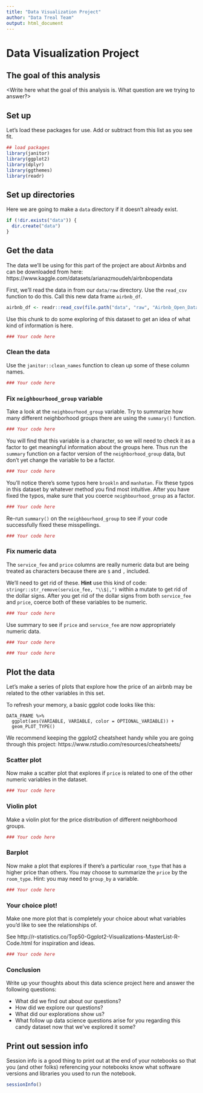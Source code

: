 ```yaml
---
title: "Data Visualization Project"
author: "Data Treal Team"
output: html_document
---
```


# Data Visualization Project

## The goal of this analysis

<Write here what the goal of this analysis is. What question are we trying to answer?>

## Set up

Let's load these packages for use. Add or subtract from this list as you see fit.

```r
## load packages
library(janitor)
library(ggplot2)
library(dplyr)
library(ggthemes)
library(readr)
```


## Set up directories

Here we are going to make a `data` directory if it doesn't already exist.

```r
if (!dir.exists("data")) {
  dir.create("data")
}
```

## Get the data

The data we'll be using for this part of the project are about Airbnbs and can be downloaded from here: https://www.kaggle.com/datasets/arianazmoudeh/airbnbopendata

First, we'll read the data in from our `data/raw` directory. Use the `read_csv` function to do this. Call this new data frame `airbnb_df`.

```r
airbnb_df <- readr::read_csv(file.path("data", "raw", "Airbnb_Open_Data.csv"))
```

Use this chunk to do some exploring of this dataset to get an idea of what kind of information is here.

```r
### Your code here
```

### Clean the data

Use the `janitor::clean_names` function to clean up some of these column names.

```r
### Your code here
```

### Fix `neighbourhood_group` variable

Take a look at the `neighbourhood_group` variable. Try to summarize how many different neighborhood groups there are using the `summary()` function.

```r
### Your code here
```

You will find that this variable is a character, so we will need to check it as a factor to get meaningful information about the groups here. Thus run the `summary` function on a factor version of the `neighborhood_group` data, but don't yet change the variable to be a factor.

```r
### Your code here
```

You'll notice there's some typos here `brookln` and `manhatan`. Fix these typos in this dataset by whatever method you find most intuitive. After you have fixed the typos, make sure that you coerce `neighbourhood_group` as a factor.

```r
### Your code here
```

Re-run `summary()` on the `neighbourhood_group` to see if your code successfully fixed these misspellings.

```r
### Your code here
```

### Fix numeric data

The `service_fee` and `price` columns are really numeric data but are being treated as characters because there are `$` and `,` included.

We'll need to get rid of these. **Hint** use this kind of code:
`stringr::str_remove(service_fee, "\\$|,")` within a mutate to get rid of the dollar signs. After you get rid of the dollar signs from both `service_fee` and `price`, coerce both of these variables to be numeric.

```r
### Your code here
```

Use summary to see if `price` and `service_fee` are now appropriately numeric data.

```r
### Your code here
```

```r
### Your code here
```

## Plot the data

Let's make a series of plots that explore how the price of an airbnb may be related to the other variables in this set.

To refresh your memory, a basic ggplot code looks like this:

```
DATA_FRAME %>%
  ggplot(aes(VARIABLE, VARIABLE, color = OPTIONAL_VARIABLE)) +
  geom_PLOT_TYPE()
```

We recommend keeping the ggplot2 cheatsheet handy while you are going through this project:
https://www.rstudio.com/resources/cheatsheets/

### Scatter plot

Now make a scatter plot that explores if `price` is related to one of the other numeric variables in the dataset.

```r
### Your code here
```

### Violin plot

Make a violin plot for the price distribution of different neighborhood groups.

```r
### Your code here
```

### Barplot

Now make a plot that explores if there's a particular `room_type` that has a higher price than others. You may choose to summarize the `price` by the `room_type`.  Hint: you may need to `group_by` a variable.    

```r
### Your code here
```

### Your choice plot!

Make one more plot that is completely your choice about what variables you'd like to see the relationships of.

See http://r-statistics.co/Top50-Ggplot2-Visualizations-MasterList-R-Code.html for inspiration and ideas.

```r
### Your code here
```

### Conclusion

Write up your thoughts about this data science project here and answer the following questions:

- What did we find out about our questions?
- How did we explore our questions?
- What did our explorations show us?
- What follow up data science questions arise for you regarding this candy dataset now that we've explored it some?

## Print out session info

Session info is a good thing to print out at the end of your notebooks so that you (and other folks) referencing your notebooks know what software versions and libraries you used to run the notebook.

```r
sessionInfo()
```
